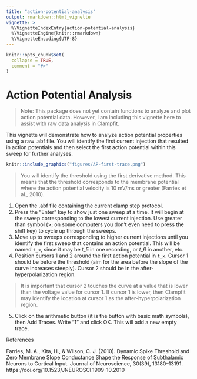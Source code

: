 ```yaml
---
title: "action-potential-analysis"
output: rmarkdown::html_vignette
vignette: >
  %\VignetteIndexEntry{action-potential-analysis}
  %\VignetteEngine{knitr::rmarkdown}
  %\VignetteEncoding{UTF-8}
---
```


```r
knitr::opts_chunk$set(
  collapse = TRUE,
  comment = "#>"
)
```

# Action Potential Analysis

> Note: This package does not yet contain functions to analyze and plot action potential data. However, I am including this vignette here to assist with raw data analysis in Clampfit.

This vignette will demonstrate how to analyze action potential properties using a raw .abf file. You will identify the first current injection that resulted in action potentials and then select the first action potential within this sweep for further analyses.

```r
knitr::include_graphics("figures/AP-first-trace.png")
```

> You will identify the threshold using the first derivative method. This means that the threshold corresponds to the membrane potential where the action potential velocity is 10 mV/ms or greater (Farries et al., 2010).


1. Open the .abf file containing the current clamp step protocol.
2. Press the “Enter” key to show just one sweep at a time. It will begin at the sweep corresponding to the lowest current injection. Use greater than symbol (>; on some computers you don’t even need to press the shift key) to cycle up through the sweeps.
3. Move up to sweeps corresponding to higher current injections until you identify the first sweep that contains an action potential. This will be named `t_x`, since it may be *t_5* in one recording, or *t_6* in another, etc. 
4. Position cursors 1 and 2 around the first action potential in `t_x`. Cursor 1 should be before the threshold (aim for the area before the slope of the curve increases steeply). Cursor 2 should be in the after-hyperpolarization region.

> It is important that cursor 2 touches the curve at a value that is lower than the voltage value for cursor 1. If cursor 1 is lower, then Clampfit may identify the location at cursor 1 as the after-hyperpolarization region.

5. Click on the arithmetic button (it is the button with basic math symbols), then Add Traces. Write "1" and click OK. This will add a new empty trace.


References

Farries, M. A., Kita, H., & Wilson, C. J. (2010). Dynamic Spike Threshold and Zero Membrane Slope Conductance Shape the Response of Subthalamic Neurons to Cortical Input. Journal of Neuroscience, 30(39), 13180–13191. https://doi.org/10.1523/JNEUROSCI.1909-10.2010
